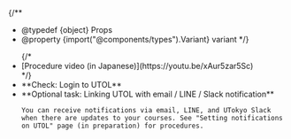 
{/**
  * @typedef {object} Props
  * @property {import("@components/types").Variant} variant
  */}

<ul class="procedure">
  {/*
    <If cond={props.variant === "oc"}>
      <li>[Procedure video (in Japanese)](https://youtu.be/xAur5zar5Sc)</li>
    </If>
  */}
  <li>
    **Check: Login to UTOL**
    <Login support={props.variant === "oc"} />
  </li>
  <li>
    **Optional task: Linking UTOL with email / LINE / Slack notification**
    
    You can receive notifications via email, LINE, and UTokyo Slack when there are updates to your courses. See "Setting notifications on UTOL" page (in preparation) for procedures.
  </li>
</ul>
